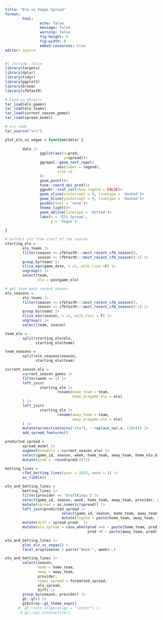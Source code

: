 ```yaml
---
title: "Elo vs Vegas Spread"
format: 
        html:
                echo: false
                message: false
                warning: false
                fig-height: 6
                fig-width: 8
                embed-resources: true
editor: source
---
```


```r
#| include: false
library(targets)
library(dplyr)
library(tidyr)
library(ggplot2)
library(broom)
library(cfbfastR)

# load in objects
tar_load(elo_games)
tar_load(elo_teams)
tar_load(current_season_games)
tar_load(spread_model)

# src code
tar_source("src")

plot_elo_vs_vegas = function(data) {
        
        data |>
                ggplot(aes(x=pred,
                           y=spread))+
                ggrepel::geom_text_repel(
                        aes(label = legend),
                        size =2
                )+
                geom_point()+
                tune::coord_obs_pred()+
                ggpubr::stat_cor(show.legend = FALSE)+
                geom_vline(xintercept = 0, linetype = 'dashed')+
                geom_hline(yintercept = 0, linetype = 'dashed')+
                guides(text = 'none')+
                theme_light()+
                geom_abline(linetype = 'dotted')+
                labs(x = 'Elo Spread',
                     y = 'Vegas')
        
}


```


```r

# extract elo from start of the season
starting_elo = 
        elo_teams |> 
        filter(season <= cfbfastR:::most_recent_cfb_season(),
               season >= cfbfastR:::most_recent_cfb_season()-1) |>
        group_by(team) |>
        slice_max(game_date, n =1, with_ties =F) |>
        ungroup() |>
        select(team,  
               elo = postgame_elo)

# get team most recent season
elo_seasons = 
        elo_teams |> 
        filter(season <= cfbfastR:::most_recent_cfb_season(),
               season >= cfbfastR:::most_recent_cfb_season()-1) |>
        group_by(team) |>
        slice_max(season, n =1, with_ties = F) |>
        ungroup() |>
        select(team, season) 

team_elo = 
        split(starting_elo$elo,
              starting_elo$team)

team_seasons =
        split(elo_seasons$season,
              starting_elo$team)

current_season_elo = 
        current_season_games |>
        filter(week == 1) |>
        left_join(
                starting_elo |>
                        rename(home_team = team,
                               home_pregame_elo = elo)
        ) |>
        left_join(
                starting_elo |>
                        rename(away_team = team,
                               away_pregame_elo = elo)
        ) |>
        mutate(across(contains("elo"), ~ replace_na(.x, 1200))) |>
        add_spread_features()

```

```r

predicted_spread = 
        spread_model |>
        augment(newdata = current_season_elo) |>
        select(game_id, season, week, home_team, away_team, home_elo_diff, pred = .fitted) |>
        mutate(pred = -round(pred/2)*2)

betting_lines = 
        cfbd_betting_lines(year = 2024, week = 1) |>
        as_tibble()

elo_and_betting_lines = 
        betting_lines |>
        filter(provider == 'DraftKings') |>
        select(game_id, season, week, home_team, away_team, provider, spread, formatted_spread) |>
        mutate(spread = as.numeric(spread)) |>
        left_join(predicted_spread |>
                          select(game_id, season, home_team, away_team, home_elo_diff, pred) |>
                          mutate(legend = paste(home_team, away_team, sep = " vs "))) |>
        mutate(diff = spread-pred)  |>
        mutate(elo_spread = case_when(pred <=0 ~ paste(home_team, pred),
                                      pred >0 ~ paste(away_team, pred)))

```


```r

elo_and_betting_lines |>
        plot_elo_vs_vegas() +
        facet_wrap(season + paste("Week:", week)~.)

```


```r

elo_and_betting_lines |>
        select(season,
               home = home_team,
               away = away_team,
               provider,
               vegas_spread = formatted_spread,
               elo_spread,
               diff) |>
        group_by(season, provider) |>
        gt::gt() |>
        gtExtras::gt_theme_espn()
      #  gt::cols_align(align = "center") |>
       # gt::opt_interactive()

```

